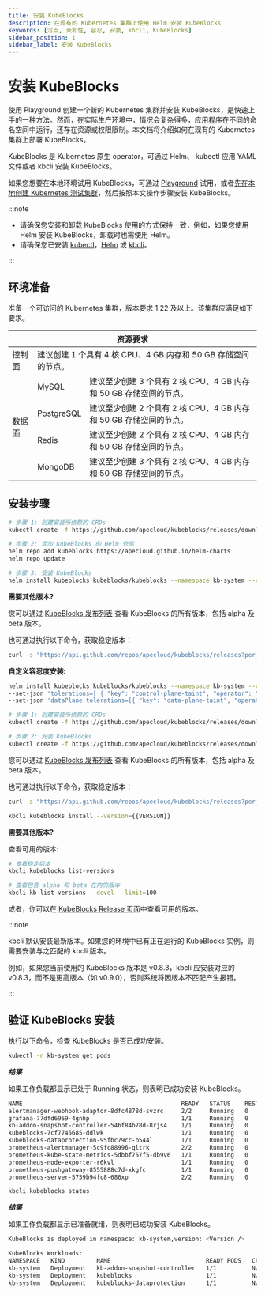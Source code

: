 ```yaml
---
title: 安装 KubeBlocks
description: 在现有的 Kubernetes 集群上使用 Helm 安装 KubeBlocks
keywords: [污点, 亲和性, 容忍, 安装, kbcli, KubeBlocks]
sidebar_position: 1
sidebar_label: 安装 KubeBlocks
---
```



<VersionProvider>

# 安装 KubeBlocks

使用 Playground 创建一个新的 Kubernetes 集群并安装 KubeBlocks，是快速上手的一种方法。然而，在实际生产环境中，情况会复杂得多，应用程序在不同的命名空间中运行，还存在资源或权限限制。本文档将介绍如何在现有的 Kubernetes 集群上部署 KubeBlocks。

KubeBlocks 是 Kubernetes 原生 operator，可通过 Helm、 kubectl 应用 YAML 文件或者 kbcli 安装 KubeBlocks。

如果您想要在本地环境试用 KubeBlocks，可通过 [Playground](./../../try-out-on-playground/try-kubeblocks-on-local-host.md) 试用，或者[先在本地创建 Kubernetes 测试集群](./../prepare-a-local-k8s-cluster/prepare-a-local-k8s-cluster.md)，然后按照本文操作步骤安装 KubeBlocks。

:::note

- 请确保您安装和卸载 KubeBlocks 使用的方式保持一致，例如，如果您使用 Helm 安装 KubeBlocks，卸载时也需使用 Helm。
- 请确保您已安装 [kubectl](https://kubernetes.io/docs/tasks/tools/)，[Helm](https://helm.sh/docs/intro/install/) 或 [kbcli](./install-kbcli.md)。

:::

## 环境准备

准备一个可访问的 Kubernetes 集群，版本要求 1.22 及以上。该集群应满足如下要求。

<table>
    <thead>
	<tr>
	    <th colSpan="3">资源要求</th>
	</tr >
    </thead>
    <tbody>
	<tr>
	    <td >控制面</td>
	    <td colSpan="2">建议创建 1 个具有 4 核 CPU、4 GB 内存和 50 GB 存储空间的节点。</td>
	</tr >
	<tr >
	    <td rowSpan="4">数据面</td>
	    <td> MySQL </td>
	    <td>建议至少创建 3 个具有 2 核 CPU、4 GB 内存和 50 GB 存储空间的节点。</td>
	</tr>
	<tr>
	    <td> PostgreSQL </td>
        <td>建议至少创建 2 个具有 2 核 CPU、4 GB 内存和 50 GB 存储空间的节点。</td>
	</tr>
	<tr>
	    <td> Redis </td>
        <td>建议至少创建 2 个具有 2 核 CPU、4 GB 内存和 50 GB 存储空间的节点。</td>
	</tr>
	<tr>
	    <td> MongoDB </td>
	    <td>建议至少创建 3 个具有 2 核 CPU、4 GB 内存和 50 GB 存储空间的节点。</td>
	</tr>
    </tbody>
</table>

## 安装步骤

<Tabs>

<TabItem value="Helm" label="Helm" default>

```bash
# 步骤 1: 创建安装所依赖的 CRDs
kubectl create -f https://github.com/apecloud/kubeblocks/releases/download/{{VERSION}}/kubeblocks_crds.yaml

# 步骤 2: 添加 KubeBlocks 的 Helm 仓库
helm repo add kubeblocks https://apecloud.github.io/helm-charts
helm repo update

# 步骤 3: 安装 KubeBlocks
helm install kubeblocks kubeblocks/kubeblocks --namespace kb-system --create-namespace --version={{VERSION}}
```

**需要其他版本?**

您可以通过 [KubeBlocks 发布列表](https://github.com/apecloud/kubeblocks/releases) 查看 KubeBlocks 的所有版本，包括 alpha 及 beta 版本。

也可通过执行以下命令，获取稳定版本：

```bash
curl -s "https://api.github.com/repos/apecloud/kubeblocks/releases?per_page=100&page=1" | jq -r '.[] | select(.prerelease == false) | .tag_name' | sort -V -r
```

**自定义容忍度安装:**

```bash
helm install kubeblocks kubeblocks/kubeblocks --namespace kb-system --create-namespace --version={{VERSION}} \
--set-json 'tolerations=[ { "key": "control-plane-taint", "operator": "Equal", "effect": "NoSchedule", "value": "true" } ]' \
--set-json 'dataPlane.tolerations=[{ "key": "data-plane-taint", "operator": "Equal", "effect": "NoSchedule", "value": "true"    }]'
```

</TabItem>

<TabItem value="kubectl" label="kubectl">

```bash
# 步骤 1: 创建安装所依赖的 CRDs
kubectl create -f https://github.com/apecloud/kubeblocks/releases/download/{{VERSION}}/kubeblocks_crds.yaml

# 步骤 2: 安装 KubeBlocks
kubectl create -f https://github.com/apecloud/kubeblocks/releases/download/{{VERSION}}/kubeblocks.yaml
```

您可以通过 [KubeBlocks 发布列表](https://github.com/apecloud/kubeblocks/releases) 查看 KubeBlocks 的所有版本，包括 alpha 及 beta 版本。

也可通过执行以下命令，获取稳定版本：

```bash
curl -s "https://api.github.com/repos/apecloud/kubeblocks/releases?per_page=100&page=1" | jq -r '.[] | select(.prerelease == false) | .tag_name' | sort -V -r
```

</TabItem>

<TabItem value="kbcli" label="kbcli">

```bash
kbcli kubeblocks install --version={{VERSION}}
```

**需要其他版本?**

查看可用的版本:

```bash
# 查看稳定版本
kbcli kubeblocks list-versions

# 查看包含 alpha 和 beta 在内的版本
kbcli kb list-versions --devel --limit=100
```

或者，你可以在 [KubeBlocks Release 页面](https://github.com/apecloud/kubeblocks/releases/)中查看可用的版本。

:::note

kbcli 默认安装最新版本。如果您的环境中已有正在运行的 KubeBlocks 实例，则需要安装与之匹配的 kbcli 版本。

例如，如果您当前使用的 KubeBlocks 版本是 v0.8.3，kbcli 应安装对应的 v0.8.3，而不是更高版本（如 v0.9.0），否则系统将因版本不匹配产生报错。

:::

</TabItem>

</Tabs>

## 验证 KubeBlocks 安装

执行以下命令，检查 KubeBlocks 是否已成功安装。

<Tabs>

<TabItem value="kubectl" label="kubectl" default>

```bash
kubectl -n kb-system get pods
```

***结果***

如果工作负载都显示已处于 Running 状态，则表明已成功安装 KubeBlocks。

```bash
NAME                                             READY   STATUS    RESTARTS       AGE
alertmanager-webhook-adaptor-8dfc4878d-svzrc     2/2     Running   0              3m56s
grafana-77dfd6959-4gnhp                          1/1     Running   0              3m56s
kb-addon-snapshot-controller-546f84b78d-8rjs4    1/1     Running   0              3m56s
kubeblocks-7cf7745685-ddlwk                      1/1     Running   0              4m39s
kubeblocks-dataprotection-95fbc79cc-b544l        1/1     Running   0              4m39s
prometheus-alertmanager-5c9fc88996-qltrk         2/2     Running   0              3m56s
prometheus-kube-state-metrics-5dbbf757f5-db9v6   1/1     Running   0              3m56s
prometheus-node-exporter-r6kvl                   1/1     Running   0              3m56s
prometheus-pushgateway-8555888c7d-xkgfc          1/1     Running   0              3m56s
prometheus-server-5759b94fc8-686xp               2/2     Running   0              3m56s
```

</TabItem>

<TabItem value="kbcli" label="kbcli">

```bash
kbcli kubeblocks status
```

***结果***

如果工作负载都显示已准备就绪，则表明已成功安装 KubeBlocks。

```bash
KubeBlocks is deployed in namespace: kb-system,version: <Version />

KubeBlocks Workloads:
NAMESPACE   KIND         NAME                           READY PODS   CPU(CORES)   MEMORY(BYTES)   CREATED-AT
kb-system   Deployment   kb-addon-snapshot-controller   1/1          N/A          N/A             Oct 13,2023 14:27 UTC+0800
kb-system   Deployment   kubeblocks                     1/1          N/A          N/A             Oct 13,2023 14:26 UTC+0800
kb-system   Deployment   kubeblocks-dataprotection      1/1          N/A          N/A             Oct 13,2023 14:26 UTC+0800
```

</TabItem>

</Tabs>

</VersionProvider>
